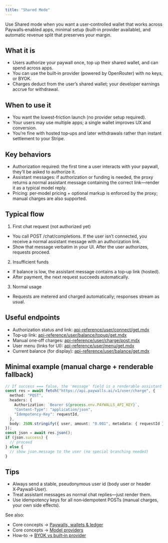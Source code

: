 ```yaml
---
title: "Shared Mode"
---
```


Use Shared mode when you want a user‑controlled wallet that works across Paywalls‑enabled apps, minimal setup (built‑in provider available), and automatic revenue split that preserves your margin.

## What it is

- Users authorize your paywall once, top up their shared wallet, and can spend across apps.
- You can use the built‑in provider (powered by OpenRouter) with no keys, or BYOK.
- Charges deduct from the user’s shared wallet; your developer earnings accrue for withdrawal.

## When to use it

- You want the lowest‑friction launch (no provider setup required).
- Your users may use multiple apps; a single wallet improves UX and conversion.
- You’re fine with hosted top‑ups and later withdrawals rather than instant settlement to your Stripe.

## Key behaviors

- Authorization required: the first time a user interacts with your paywall, they’ll be asked to authorize it.
- Assistant messages: if authorization or funding is needed, the proxy returns a normal assistant message containing the correct link—render it as a typical model reply.
- Pricing: per‑model pricing + optional markup is enforced by the proxy; manual charges are also supported.

## Typical flow

1. First chat request (not authorized yet)

- You call POST /chat/completions. If the user isn’t connected, you receive a normal assistant message with an authorization link.
- Show that message verbatim in your UI. After the user authorizes, requests proceed.

2. Insufficient funds

- If balance is low, the assistant message contains a top‑up link (hosted).
- After payment, the next request succeeds automatically.

3. Normal usage

- Requests are metered and charged automatically; responses stream as usual.

## Useful endpoints

- Authorization status and link: [api-reference/user/connect/get.mdx](api-reference/user/connect/get.mdx)
- Top‑up link: [api-reference/user/balance/topup/get.mdx](api-reference/user/balance/topup/get.mdx)
- Manual one‑off charges: [api-reference/user/charge/post.mdx](api-reference/user/charge/post.mdx)
- User menu (links for UI): [api-reference/user/menu/get.mdx](api-reference/user/menu/get.mdx)
- Current balance (for display): [api-reference/user/balance/get.mdx](api-reference/user/balance/get.mdx)

## Minimal example (manual charge + renderable fallback)

```ts
// If success === false, the 'message' field is a renderable assistant message (auth/top‑up link).
const res = await fetch("https://api.paywalls.ai/v1/user/charge", {
  method: "POST",
  headers: {
    Authorization: `Bearer ${process.env.PAYWALLS_API_KEY}`,
    "Content-Type": "application/json",
    "Idempotency-Key": requestId,
  },
  body: JSON.stringify({ user, amount: "0.001", metadata: { requestId } }),
});
const json = await res.json();
if (json.success) {
  // proceed
} else {
  // show json.message to the user (no special branching needed)
}
```

## Tips

- Always send a stable, pseudonymous user id (body user or header X‑Paywall‑User).
- Treat assistant messages as normal chat replies—just render them.
- Use idempotency keys for all non‑idempotent POSTs (manual charges, your own side effects).

See also:

- Core concepts → [Paywalls, wallets & ledger](core-concepts/paywalls-wallets-ledger.mdx)
- Core concepts → [Model providers](core-concepts/model-providers.mdx)
- How‑to → [BYOK vs built‑in provider](how-to-guides/byok-vs-built-in-provider.mdx)
